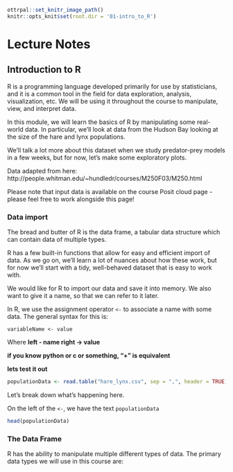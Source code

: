 ```r
ottrpal::set_knitr_image_path()
knitr::opts_knit$set(root.dir = '01-intro_to_R')
```

# Lecture Notes

## Introduction to R 

R is a programming language developed primarily for use by statisticians, and it is a common tool in the field for data exploration, analysis, visualization, etc. We will be using it throughout the course to manipulate, view, and interpret data. 

In this module, we will learn the basics of R by manipulating some real-world data. In particular, we'll look at data from the Hudson Bay looking at the size of the hare and lynx populations. 

We'll talk a lot more about this dataset when we study predator-prey models in a few weeks, but for now, let's make some exploratory plots. 

Data adapted from here: http://people.whitman.edu/~hundledr/courses/M250F03/M250.html

Please note that input data is available on the course Posit cloud page - please feel free to work alongside this page! 

### Data import 

The bread and butter of R is the data frame, a tabular data structure which can contain data of multiple types. 

R has a few built-in functions that allow for easy and efficient import of data. As we go on, we'll learn a lot of nuances about how these work, but for now we'll start with a tidy, well-behaved dataset that is easy to work with.

We would like for R to import our data and save it into memory. We also want to give it a name, so that we can refer to it later. 

In R, we use the assignment operator `<-` to associate a name with some data. The general syntax for this is: 

`variableName <- value`

Where **left - name right -> value**

**if you know python or c or something, "+" is equivalent**

**lets test it out**

```r
populationData <- read.table("hare_lynx.csv", sep = ",", header = TRUE)
```

Let's break down what's happening here.

On the left of the `<-`, we have the text `populationData` 

```r
head(populationData)
```

### The Data Frame

R has the ability to manipulate multiple different types of data. The primary data types we will use in this course are: 



